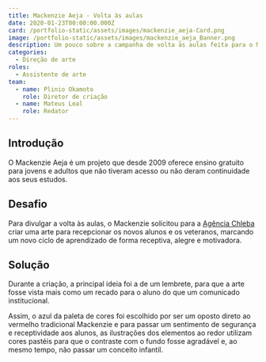 ```yaml
---
title: Mackenzie Aeja - Volta às aulas
date: 2020-01-23T00:00:00.000Z
card: /portfolio-static/assets/images/mackenzie_aeja-Card.png
image: /portfolio-static/assets/images/mackenzie_aeja_Banner.png
description: Um pouco sobre a campanha de volta às aulas feita para o Mackenzie Aeja.
categories:
  - Direção de arte
roles:
  - Assistente de arte
team:
  - name: Plinio Okamoto
    role: Diretor de criação
  - name: Mateus Leal
    role: Redator
---
```



## Introdução

O Mackenzie Aeja é um projeto que desde 2009 oferece ensino gratuito para jovens e adultos que não tiveram acesso ou não deram continuidade aos seus estudos.

## Desafio

Para divulgar a volta às aulas, o Mackenzie solicitou para a [Agência Chleba](https://www.chleba.net/) criar uma arte para recepcionar os novos alunos e os veteranos, marcando um novo ciclo de aprendizado de forma receptiva, alegre e motivadora.

## Solução

Durante a criação, a principal ideia foi a de um lembrete, para que a arte fosse vista mais como um recado para o aluno do que um comunicado institucional.

Assim, o azul da paleta de cores foi escolhido por ser um oposto direto ao vermelho tradicional Mackenzie e para passar um sentimento de segurança e receptividade aos alunos, as ilustrações dos elementos ao redor utilizam cores pastéis para que o contraste com o fundo fosse agradável e, ao mesmo tempo, não passar um conceito infantil.

<Picture
  src={mackCartaz}
  alt="Cartaz com a frase &quot; Sejam bem-vindos a um novo ano cheio de desafios oportunidades e conquistas ao alcance de todos.&quot;"/>

<Picture
  src={mackBanner}
  alt="Banner para o site do Mackenzie com a arte adaptada do cartaz."/>

<Picture
  src={mackInsta}
  alt="Post do Instagram com a arte adaptada do cartaz."/>

